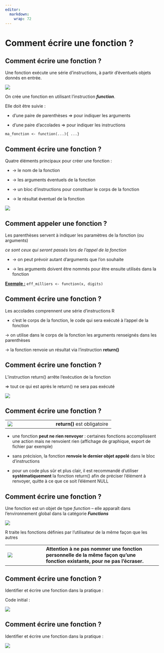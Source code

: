 ```yaml
---
editor: 
  markdown: 
    wrap: 72
---
```


# Comment écrire une fonction ? {.backgroundTitre .unnumbered}

## Comment écrire une fonction ? {.backgroundTitre .unnumbered}

Une fonction exécute une série d’instructions, à partir d’éventuels
objets donnés en entrée.

![](img/clipboard-function1.png){fig-align="center"}

On crée une fonction en utilisant l’instruction ***function***.

Elle doit être suivie :

-   d’une paire de parenthèses ⇒ pour indiquer les arguments

-   d’une paire d’accolades ⇒ pour indiquer les instructions

`ma_fonction <- function(...){ ...}`

## Comment écrire une fonction ? {.backgroundTitre .unnumbered}

Quatre éléments principaux pour créer une fonction :

-   → le nom de la fonction

-   → les arguments éventuels de la fonction

-   → un bloc d’instructions pour constituer le corps de la fonction

-   → le résultat éventuel de la fonction

![](img/clipboard-function2.png){fig-align="center"}

## Comment appeler une fonction ? {.backgroundTitre .unnumbered}

Les parenthèses servent à indiquer les paramètres de la fonction (ou
arguments)

*ce sont ceux qui seront passés lors de l’appel de la fonction*

-   → on peut prévoir autant d’arguments que l’on souhaite

-   → les arguments doivent être nommés pour être ensuite utilisés dans
    la fonction

[**Exemple :**]{.underline} `eff_milliers <- function(x, digits)`

## Comment écrire une fonction ? {.backgroundTitre .unnumbered}

Les accolades comprennent une série d’instructions R

-   c’est le corps de la fonction, le code qui sera exécuté à l’appel de
    la fonction

→ on utilise dans le corps de la fonction les arguments renseignés dans
les parenthèses

→ la fonction renvoie un résultat via l’instruction **return()**

## Comment écrire une fonction ? {.backgroundTitre .unnumbered}

L’instruction return() arrête l’exécution de la fonction

⇒ tout ce qui est après le return() ne sera pas exécuté

![](img/clipboard-ecrire5.png)

## Comment écrire une fonction ? {.backgroundTitre .unnumbered}

|                                |                                      |
|--------------------------------|--------------------------------------|
| ![](img/clipboard-ecrire6.png) | [**return()** est obligatoire]{.red} |

-   une fonction **peut ne rien renvoyer** : certaines fonctions
    accomplissent une action mais ne renvoient rien (affichage de
    graphique, export de fichier par exemple)

-   sans précision, la fonction **renvoie le dernier objet appelé** dans
    le bloc d’instructions

-   pour un code plus sûr et plus clair, il est recommandé d'utiliser
    **systématiquement** la fonction return() afin de préciser l'élément
    à renvoyer, quitte à ce que ce soit l’élément NULL

## Comment écrire une fonction ? {.backgroundTitre .unnumbered}

Une fonction est un objet de type *function* – elle apparaît dans
l’environnement global dans la catégorie ***Functions***

![](img/clipboard-ecrire7.png){fig-align="center"}

R traite les fonctions définies par l’utilisateur de la même façon que
les autres

|  |  |
|------------------|------------------------------------------------------|
| ![](img/clipboard-Attention.png) | [**Attention à ne pas nommer une fonction personnelle de la même façon qu’une fonction existante, pour ne pas l’écraser.**]{.red} |

## Comment écrire une fonction ? {.backgroundTitre .unnumbered}

Identifier et écrire une fonction dans la pratique :

Code initial :

![](img/clipboard-ecrire8.png)

## Comment écrire une fonction ? {.backgroundTitre .unnumbered}

Identifier et écrire une fonction dans la pratique :

![](img/clipboard-ecrire9.png)
